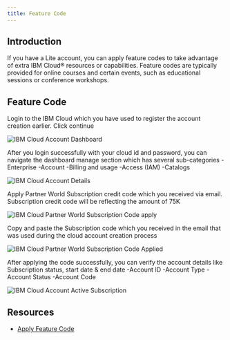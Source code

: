 ```yaml
---
title: Feature Code
---
```



<PageDescription>

</PageDescription>

## Introduction

If you have a Lite account, you can apply feature codes to take advantage of extra IBM Cloud® resources or capabilities. Feature codes are typically provided for online courses and certain events, such as educational sessions or conference workshops.

## Feature Code 

Login to the IBM Cloud which you have used to register the account creation earlier. Click continue

![IBM Cloud Account Dashboard](images/CloudLogin.png)

After you login successfully with your cloud id and password, you can navigate the dashboard manage section which has several sub-categories
 -Enterprise
 -Account
 -Billing and usage
 -Access (IAM)
 -Catalogs

![IBM Cloud Account Details](images/AccountDetails.png)

Apply Partner World  Subscription credit code which you received via email. Subscription credit code will be reflecting the amount of 75K

![IBM Cloud Partner World Subscription Code apply](images/PWCredit.png)

Copy and paste the Subscription code which you received in the email that was used during the cloud account creation process

![IBM Cloud Partner World Subscription Code Applied](images/CodeApplied.png)

After applying the code successfully, you can verify the account details like Subscription status, start date & end date 
 -Account ID
 -Account Type
 -Account Status 
 -Account Code

![IBM Cloud Account Active Subscription](images/ActiveSubscription.png)

## Resources
- [Apply Feature Code](https://cloud.ibm.com/docs/billing-usage?topic=account-codes)
